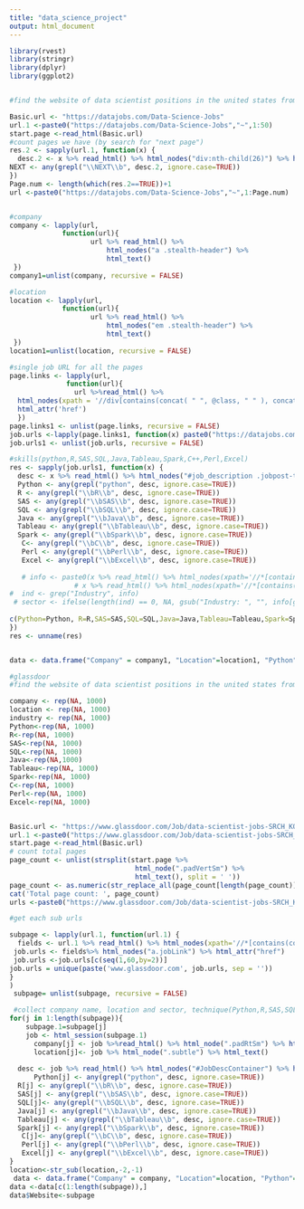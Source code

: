 ```yaml
---
title: "data_science_project"
output: html_document
---
```


```r
library(rvest)
library(stringr)
library(dplyr)
library(ggplot2)


#find the website of data scientist positions in the united states from the data jobs

Basic.url <- "https://datajobs.com/Data-Science-Jobs"
url.1 <-paste0("https://datajobs.com/Data-Science-Jobs","~",1:50)
start.page <-read_html(Basic.url) 
#count pages we have (by search for "next page")
res.2 <- sapply(url.1, function(x) {
  desc.2 <- x %>% read_html() %>% html_nodes("div:nth-child(26)") %>% html_text()
NEXT <- any(grepl("\\NEXT\\b", desc.2, ignore.case=TRUE))
})
Page.num <- length(which(res.2==TRUE))+1
url <-paste0("https://datajobs.com/Data-Science-Jobs","~",1:Page.num)


#company
company <- lapply(url,
             function(url){
                    url %>% read_html() %>% 
                        html_nodes("a .stealth-header") %>% 
                        html_text()
 })
company1=unlist(company, recursive = FALSE)

#location
location <- lapply(url,
             function(url){
                    url %>% read_html() %>% 
                        html_nodes("em .stealth-header") %>% 
                        html_text()
 })
location1=unlist(location, recursive = FALSE)

#single job URL for all the pages
page.links <- lapply(url,
              function(url){
                url %>%read_html() %>%
  html_nodes(xpath = '//div[contains(concat( " ", @class, " " ), concat( " ", "stealth-header", " " ))]//a') %>%
  html_attr('href')
  })
page.links1 <- unlist(page.links, recursive = FALSE)
job.urls <-lapply(page.links1, function(x) paste0("https://datajobs.com/", x))
job.urls1 <- unlist(job.urls, recursive = FALSE)

#skills(python,R,SAS,SQL,Java,Tableau,Spark,C++,Perl,Excel)
res <- sapply(job.urls1, function(x) {
  desc <- x %>% read_html() %>% html_nodes("#job_description .jobpost-table-cell-2 , #job_description .jobpost-table-cell-2 strong") %>% html_text()
  Python <- any(grepl("python", desc, ignore.case=TRUE))
  R <- any(grepl("\\bR\\b", desc, ignore.case=TRUE))
  SAS <- any(grepl("\\bSAS\\b", desc, ignore.case=TRUE))
  SQL <- any(grepl("\\bSQL\\b", desc, ignore.case=TRUE))
  Java <- any(grepl("\\bJava\\b", desc, ignore.case=TRUE))
  Tableau <- any(grepl("\\bTableau\\b", desc, ignore.case=TRUE))
  Spark <- any(grepl("\\bSpark\\b", desc, ignore.case=TRUE))
   C<- any(grepl("\\bC\\b", desc, ignore.case=TRUE))
   Perl <- any(grepl("\\bPerl\\b", desc, ignore.case=TRUE))
   Excel <- any(grepl("\\bExcel\\b", desc, ignore.case=TRUE))
 
   # info <- paste0(x %>% read_html() %>% html_nodes(xpath='//*[contains(concat( " ", @class, " " ), concat( " ", "-key", " " ))]') %>% html_text(),
                # x %>% read_html() %>% html_nodes(xpath='//*[contains(concat( " ", #@class, " " ), concat( " ", "-value", " " ))]') %>% html_text())
#  ind <- grep("Industry", info)
 # sector <- ifelse(length(ind) == 0, NA, gsub("Industry: ", "", info[grep("Industry", info)]))
  
c(Python=Python, R=R,SAS=SAS,SQL=SQL,Java=Java,Tableau=Tableau,Spark=Spark,C=C,Perl=Perl,Excel=Excel)
})
res <- unname(res)


data <- data.frame("Company" = company1, "Location"=location1, "Python"=res[1,], "R"=res[2,], "SAS"=res[3,],"SQL"=res[4,],"Java"=res[5,],"Tableau"=res[6,],"Spark"=res[7,],"C"=res[8,],"Perl"=res[9,],"Excel"=res[10,],"Website"=job.urls1)


```



```r
#glassdoor
#find the website of data scientist positions in the united states from glassdoor

company <- rep(NA, 1000)
location <- rep(NA, 1000)
industry <- rep(NA, 1000)
Python<-rep(NA, 1000)
R<-rep(NA, 1000)
SAS<-rep(NA, 1000)
SQL<-rep(NA, 1000)
Java<-rep(NA,1000)
Tableau<-rep(NA, 1000)
Spark<-rep(NA, 1000)
C<-rep(NA, 1000)
Perl<-rep(NA, 1000)
Excel<-rep(NA, 1000)


Basic.url <- "https://www.glassdoor.com/Job/data-scientist-jobs-SRCH_KO0,14.htm"
url.1 <-paste0("https://www.glassdoor.com/Job/data-scientist-jobs-SRCH_KO0,14_IP", 1:3, ".htm")
start.page <-read_html(Basic.url) 
# count total pages
page_count <- unlist(strsplit(start.page %>% 
                               html_node(".padVertSm") %>%
                               html_text(), split = ' ')) 
page_count <- as.numeric(str_replace_all(page_count[length(page_count)],',',''))
cat('Total page count: ', page_count)
urls <-paste0("https://www.glassdoor.com/Job/data-scientist-jobs-SRCH_KO0,14_IP", 1:page_count, ".htm")

#get each sub urls

subpage <- lapply(url.1, function(url.1) {
  fields <- url.1 %>% read_html() %>% html_nodes(xpath='//*[contains(concat( " ", @class, " " ), concat( " ", "jl", " " ))]')
 job.urls <- fields%>% html_nodes("a.jobLink") %>% html_attr("href")
 job.urls <-job.urls[c(seq(1,60,by=2))]
job.urls = unique(paste('www.glassdoor.com', job.urls, sep = ''))
}
)
 subpage= unlist(subpage, recursive = FALSE)

 #collect company name, location and sector, technique(Python,R,SAS,SQL,Java,Tableau,Spark,C++,Perl,Excel)
for(j in 1:length(subpage)){
    subpage.1=subpage[j]
    job <- html_session(subpage.1)
      company[j] <- job %>%read_html() %>% html_node(".padRtSm") %>% html_text()
      location[j]<- job %>% html_node(".subtle") %>% html_text()
      
  desc <- job %>% read_html() %>% html_nodes("#JobDescContainer") %>% html_text() 
      Python[j] <- any(grepl("python", desc, ignore.case=TRUE))
  R[j] <- any(grepl("\\bR\\b", desc, ignore.case=TRUE))
  SAS[j] <- any(grepl("\\bSAS\\b", desc, ignore.case=TRUE))
  SQL[j]<- any(grepl("\\bSQL\\b", desc, ignore.case=TRUE))
  Java[j] <- any(grepl("\\bJava\\b", desc, ignore.case=TRUE))
  Tableau[j] <- any(grepl("\\bTableau\\b", desc, ignore.case=TRUE))
  Spark[j] <- any(grepl("\\bSpark\\b", desc, ignore.case=TRUE))
   C[j]<- any(grepl("\\bC\\b", desc, ignore.case=TRUE))
   Perl[j] <- any(grepl("\\bPerl\\b", desc, ignore.case=TRUE))
   Excel[j] <- any(grepl("\\bExcel\\b", desc, ignore.case=TRUE))
}
location<-str_sub(location,-2,-1)
 data <- data.frame("Company" = company, "Location"=location, "Python"=Python, "R"=R,"SAS"=SAS,"SQL"=SQL,"Java"=Java,"Tableau"=Tableau,"Spark"=Spark,"C"=C,"Perl"=Perl,"Excel"=Excel)
data <-data[c(1:length(subpage)),]
data$Website<-subpage

```










